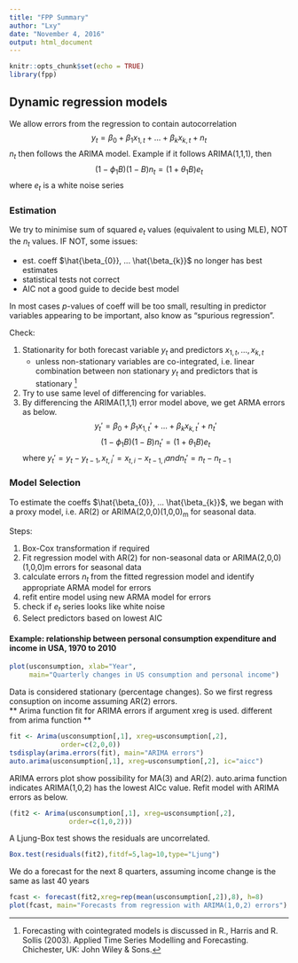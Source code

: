 ```yaml
---
title: "FPP Summary"
author: "Lxy"
date: "November 4, 2016"
output: html_document
---
```


```r
knitr::opts_chunk$set(echo = TRUE)
library(fpp)
```

## Dynamic regression models

[^1]: Forecasting with cointegrated models is discussed in R.,  Harris and R. Sollis (2003). Applied Time Series Modelling and Forecasting. Chichester, UK: John Wiley & Sons.

We allow errors from the regression to contain autocorrelation
$$y_{t} = \beta_{0} + \beta_{1}x_{1,t} + ... + \beta_{k}x_{k,t} + n_{t}$$
$n_{t}$ then follows the ARIMA model. Example if it follows ARIMA(1,1,1), then
$$(1-\phi_{1}B)(1-B)n_{t} = (1+\theta_{1}B)e_{t}$$
where $e_{t}$ is a white noise series

### Estimation 

We try to minimise sum of squared $e_{t}$ values (equivalent to using MLE), NOT the $n_{t}$ values. IF NOT, some issues: 

* est. coeff $\hat{\beta_{0}}, ... \hat{\beta_{k}}$ no longer has best estimates
* statistical tests not correct
* AIC not a good guide to decide best model

In most cases *p*-values of coeff will be too small, resulting in predictor variables appearing to be important, also know as "spurious regression".

Check:

1. Stationarity for both forecast variable $y_{t}$ and predictors $x_{1,t}, ... , x_{k,t}$
    + unless non-stationary variables are co-integrated, i.e. linear combination between non stationary $y_{t}$ and predictors that is stationary [^1]

2. Try to use same level of differencing for variables. 
3. By differencing the ARIMA(1,1,1) error model above, we get ARMA errors as below.
$$y_{t}' = \beta_{0} + \beta_{1}x_{1,t}' + ... + \beta_{k}x_{k,t}' + n_{t}'$$
$$(1-\phi_{1}B)(1-B)n_{t}' = (1+\theta_{1}B)e_{t}$$
where $y_{t}' = y_{t} - y_{t-1}, x_{t,i}' = x_{t,i}-x_{t-1,i} and n_{t}' = n_{t}-n_{t-1}$

### Model Selection

To estimate the coeffs $\hat{\beta_{0}}, ... \hat{\beta_{k}}$, we began with a proxy model, i.e. AR(2) or ARIMA(2,0,0)(1,0,0)~m~ for seasonal data.

Steps:

1. Box-Cox transformation if required
2. Fit regression model with AR(2) for non-seasonal data or ARIMA(2,0,0)(1,0,0)m errors for seasonal data
3. calculate errors $n_{t}$ from the fitted regression model and identify appropriate ARMA model for errors
4. refit entire model using new ARMA model for errors
5. check if $e_{t}$ series looks like white noise
6. Select predictors based on lowest AIC

#### Example: relationship between personal consumption expenditure and income in USA, 1970 to 2010

```r
plot(usconsumption, xlab="Year",
     main="Quarterly changes in US consumption and personal income")

```

Data is considered stationary (percentage changes). So we first regress consuption on income assuming AR(2) errors.  
** Arima function fit for ARIMA errors if argument xreg is used. different from arima function **

```r
fit <- Arima(usconsumption[,1], xreg=usconsumption[,2],
             order=c(2,0,0)) 
tsdisplay(arima.errors(fit), main="ARIMA errors")
auto.arima(usconsumption[,1], xreg=usconsumption[,2], ic="aicc")
```

ARIMA errors plot show possibility for MA(3) and AR(2). auto.arima function indicates ARIMA(1,0,2) has the lowest AICc value. Refit model with ARIMA errors as below.

```r
(fit2 <- Arima(usconsumption[,1], xreg=usconsumption[,2],
               order=c(1,0,2)))
```

A Ljung-Box test shows the residuals are uncorrelated.

```r
Box.test(residuals(fit2),fitdf=5,lag=10,type="Ljung")
```

We do a forecast for the next 8 quarters, assuming income change is the same as last 40 years
```r
fcast <- forecast(fit2,xreg=rep(mean(usconsumption[,2]),8), h=8)
plot(fcast, main="Forecasts from regression with ARIMA(1,0,2) errors")
```



